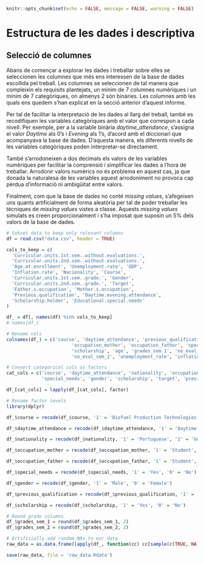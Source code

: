 ```{r setup, include=FALSE}
knitr::opts_chunk$set(echo = FALSE, message = FALSE, warning = FALSE)
```

# Estructura de les dades i descriptiva

## Selecció de columnes

Abans de començar a explorar les dades i treballar sobre elles se seleccionen les columnes que més ens interessen de la base de dades escollida pel treball. Les columnes se seleccionen de tal manera que compleixin els requisits plantejats, un mínim de 7 columnes numèriques i un mínim de 7 categòriques, on almenys 2 són binàries. Les columnes amb les quals ens quedem s'han explicat en la secció anterior d'aquest informe.

Per tal de facilitar la interpretació de les dades al llarg del treball, també es recodifiquen les variables categòriques amb el valor que correspon a cada nivell. Per exemple, per a la variable binària *daytime_attendance*, s'assigna el valor *Daytime* als 0's i *Evening* als 1's, d'acord amb el diccionari que acompanyava la base de dades. D'aquesta manera, els diferents nivells de les variables categòriques poden interpretar-se directament.

També s'arrodoneixen a dos decimals els valors de les variables numèriques per facilitar la comprensió i simplificar les dades a l'hora de treballar. Arrodonir valors numèrics no és problema en aquest cas, ja que donada la naturalesa de les variables aquest arrodoniment no provoca cap pèrdua d'informació ni ambigüitat entre valors.

Finalment, com que la base de dades no conté *missing values*, s'afegeixen uns quants artificialment de forma aleatòria per tal de poder treballar les tècniques de *missing values* vistes a classe. Aquests *missing values* simulats es creen proporcionalment i s'ha imposat que suposin un 5% dels valors de la base de dades.

```{r}
# Subset data to keep only relevant columns
df = read.csv("data.csv", header = TRUE)

cols_to_keep = c(
  'Curricular.units.1st.sem..without.evaluations.',
  'Curricular.units.2nd.sem..without.evaluations.',
  'Age.at.enrollment', 'Unemployment.rate', 'GDP',
  'Inflation.rate', 'Nacionality', 'Course',
  'Curricular.units.1st.sem..grade.', 'Gender',
  'Curricular.units.2nd.sem..grade.', 'Target',
  'Father.s.occupation', 'Mother.s.occupation',
  'Previous.qualification', 'Daytime.evening.attendance',
  'Scholarship.holder', 'Educational.special.needs'
)

df_ = df[, names(df) %in% cols_to_keep]
# names(df_)
```

```{r}
# Rename cols
colnames(df_) = c('course', 'daytime_attendance', 'previous_qualification', 'nationality', 
                        'occupation_mother', 'occupation_father', 'special_needs', 'gender', 
                        'scholarship', 'age', 'grades_sem_1', 'no_eval_sem_1', 'grades_sem_2', 
                        'no_eval_sem_2', 'unemployment_rate', 'inflation_rate', 'gdp', 'target')

# Convert categorical cols as factors
cat_cols = c('course', 'daytime_attendance', 'nationality', 'occupation_mother', 'occupation_father',
             'special_needs', 'gender', 'scholarship', 'target', 'previous_qualification')

df_[cat_cols] = lapply(df_[cat_cols], factor)

# Rename factor levels
library(dplyr)

df_$course = recode(df_$course, '1' = 'Biofuel Production Technologies', '2' = 'Animation and Multimedia Design', '3' = 'Social Service (evening)', '4' = 'Agronomy', '5' = 'Communication Design', '6' = 'Veterinary Nursing', '7' = 'Informatics Engineering', '8' = 'Equiniculture', '9' = 'Management', '10' = 'Social Service', '11' = 'Tourism', '12' = 'Nursing', '13' = 'Oral Hygiene', '14' = 'Advertising and Marketing Management', '15' = 'Journalism and Communication', '16' = 'Basic Education', '17' = 'Management (evening)')

df_$daytime_attendance = recode(df_$daytime_attendance, '1' = 'Daytime', '0' = 'Evening')

df_$nationality = recode(df_$nationality, '1' = 'Portuguese', '2' = 'German', '3' = 'Spanish', '4' = 'Italian', '5' = 'Dutch', '6' = 'English', '7' = 'Lithuanian', '8' = 'Angolan', '9' = 'Cape Verdean', '10' = 'Guinean', '11' = 'Mozambican', '12' = 'Santomean', '13' = 'Turkish', '14' = 'Brazilian', '15' = 'Romanian', '16' = 'Moldova', '17' = 'Mexican', '18' = 'Ukranian', '19' = 'Russian', '20' = 'Cuban', '21' = 'Colombian')

df_$occupation_mother = recode(df_$occupation_mother, '1' = 'Student', '2' = 'Executive Manager or Legislative Representative', '3' = 'Intellectual Specialist', '4' = 'Technician or Professor', '5' = 'Administrative Staff', '6' = 'Safety Worker', '7' = 'Agriculture, Fishery and Forestry Worker', '8' = 'Construction', '9' = 'Installation Worker', '10' = 'Unskilled Worker', '11' = 'Army Soldier', '12' = 'Other', '13' = 'Blank', '14' = 'Army Officer', '15' = 'Army Sergeant', '16' = 'Army Other', '17' = 'Administrative Director', '18' = 'Hospitality Director', '19' = 'STEM Specialist', '20' = 'Health Professional', '21' = 'Teacher', '22' = 'Finance Specialist', '23' = 'STEM Intermediate Level', '24' = 'Health Technican', '25' = 'Legal or Cultural Technician', '26' = 'Information and Communication Technician', '27' = 'Office Worker', '28' = 'Accounting or Financial Services', '29' = 'Other Administrative Support Staff', '30' = 'Personal Service Worker', '31' = 'Seller', '32' = 'Personal Care Worker', '33' = 'Security Service Personnel', '34' = 'Skilled Agricultural Worker', '35' = 'Subsistence Hunter and Gatherer', '36' = 'Skilled Construction Worker', '37' = 'Skilled Metallurgy Worker', '38' = 'Skilled Electricity Worker', '39' = 'Craft Worker', '40' = 'Machine Operator', '41' = 'Assembly Worker', '42' = 'Mobile Equipment Operator', '43' = 'Unskilled Agricultural Worker', '44' = 'Unskilled Construction and Manufacturing Worker', '45' = 'Meal Preparation Assistant', '46' = 'Street Vendor')

df_$occupation_father = recode(df_$occupation_father, '1' = 'Student', '2' = 'Executive Manager or Legislative Representative', '3' = 'Intellectual Specialist', '4' = 'Technician or Professor', '5' = 'Administrative Staff', '6' = 'Safety Worker', '7' = 'Agriculture, Fishery and Forestry Worker', '8' = 'Construction', '9' = 'Installation Worker', '10' = 'Unskilled Worker', '11' = 'Army Soldier', '12' = 'Other', '13' = 'Blank', '14' = 'Army Officer', '15' = 'Army Sergeant', '16' = 'Army Other', '17' = 'Administrative Director', '18' = 'Hospitality Director', '19' = 'STEM Specialist', '20' = 'Health Professional', '21' = 'Teacher', '22' = 'Finance Specialist', '23' = 'STEM Intermediate Level', '24' = 'Health Technican', '25' = 'Legal or Cultural Technician', '26' = 'Information and Communication Technician', '27' = 'Office Worker', '28' = 'Accounting or Financial Services', '29' = 'Other Administrative Support Staff', '30' = 'Personal Service Worker', '31' = 'Seller', '32' = 'Personal Care Worker', '33' = 'Security Service Personnel', '34' = 'Skilled Agricultural Worker', '35' = 'Subsistence Hunter and Gatherer', '36' = 'Skilled Construction Worker', '37' = 'Skilled Metallurgy Worker', '38' = 'Skilled Electricity Worker', '39' = 'Craft Worker', '40' = 'Machine Operator', '41' = 'Assembly Worker', '42' = 'Mobile Equipment Operator', '43' = 'Unskilled Agricultural Worker', '44' = 'Unskilled Construction and Manufacturing Worker', '45' = 'Meal Preparation Assistant', '46' = 'Street Vendor') 

df_$special_needs = recode(df_$special_needs, '1' = 'Yes', '0' = 'No')

df_$gender = recode(df_$gender, '1' = 'Male', '0' = 'Female')

df_$previous_qualification = recode(df_$previous_qualification, '1' = 'Secondary education', '2' = "Bachelor's degree", '3' = 'Degree', '4' = "Master's degree", '5' = 'PhD', '6' = 'Frequency of higher education', '7' = '12th year incomplete', '8' = '11th year incomplete', '9' = '11th year other', '10' = '10th year of schooling', '11' = '10th year of schooling incomplete', '12' = 'Basic education 3rd cycle', '13' = 'Basic education 2nd cycle', '14' = 'Technological specialization course', '15' = 'Degree (1st cycle)', '16' = 'Professional higher technical course', '17' = "Master's degree (2nd cycle)")

df_$scholarship = recode(df_$scholarship, '1' = 'Yes', '0' = 'No')

# Round grade columns
df_$grades_sem_1 = round(df_$grades_sem_1, 2)
df_$grades_sem_2 = round(df_$grades_sem_2, 2)

# Artificially add random NAs to our data
raw_data = as.data.frame(lapply(df_, function(cc) cc[sample(c(TRUE, NA), prob = c(0.95, 0.05), size = length(cc), replace = TRUE)]))

save(raw_data, file = 'raw_data.Rdata')
```
